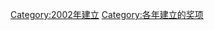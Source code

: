 {{cat topic in year| topic=建立的奖项|year=2002}}
[[Category:2002年建立|Category:2002年建立]]
[[Category:各年建立的奖项|Category:各年建立的奖项]]